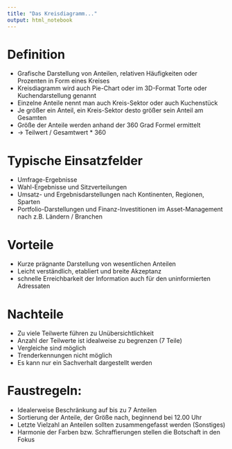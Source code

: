 ```yaml
---
title: "Das Kreisdiagramm..."
output: html_notebook
---
```




# Definition


+ Grafische Darstellung von Anteilen, relativen Häufigkeiten oder Prozenten in Form eines Kreises
+ Kreisdiagramm wird auch Pie-Chart oder im 3D-Format Torte oder Kuchendarstellung genannt
+ Einzelne Anteile nennt man auch Kreis-Sektor oder auch Kuchenstück
+ Je größer ein Anteil, ein Kreis-Sektor desto größer sein Anteil am Gesamten
+ Größe der Anteile werden anhand der 360 Grad Formel ermittelt
+ -> Teilwert / Gesamtwert * 360


# Typische Einsatzfelder
+ Umfrage-Ergebnisse
+ Wahl-Ergebnisse und Sitzverteilungen
+ Umsatz- und Ergebnisdarstellungen nach Kontinenten, Regionen, Sparten
+ Portfolio-Darstellungen und Finanz-Investitionen im Asset-Management nach z.B. Ländern / Branchen


# Vorteile
+ Kurze prägnante Darstellung von wesentlichen Anteilen
+ Leicht verständlich, etabliert und breite Akzeptanz
+ schnelle Erreichbarkeit der Information auch für den uninformierten Adressaten


# Nachteile
+ Zu viele Teilwerte führen zu Unübersichtlichkeit
+ Anzahl der Teilwerte ist idealweise zu begrenzen (7 Teile)
+ Vergleiche sind möglich
+ Trenderkennungen nicht möglich
+ Es kann nur ein Sachverhalt dargestellt werden


# Faustregeln:
+ Idealerweise Beschränkung auf bis zu 7 Anteilen
+ Sortierung der Anteile, der Größe nach, beginnend bei 12.00 Uhr
+ Letzte Vielzahl an Anteilen sollten zusammengefasst werden (Sonstiges)
+ Harmonie der Farben bzw. Schraffierungen stellen die Botschaft in den Fokus





